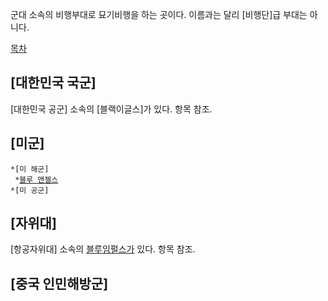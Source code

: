 군대 소속의 비행부대로 묘기비행을 하는 곳이다. 이름과는 달리 [비행단]급 부대는 아니다.

[[목차]]
== [대한민국 국군] ==
[대한민국 공군] 소속의 [블랙이글스]가 있다. 항목 참조.
== [미군] ==

 *[미 해군]
  *[[블루 앤젤스]]
 *[미 공군]

== [자위대] ==
[항공자위대] 소속의 [[블루임펄스]]가 있다. 항목 참조.
== [중국 인민해방군] ==
